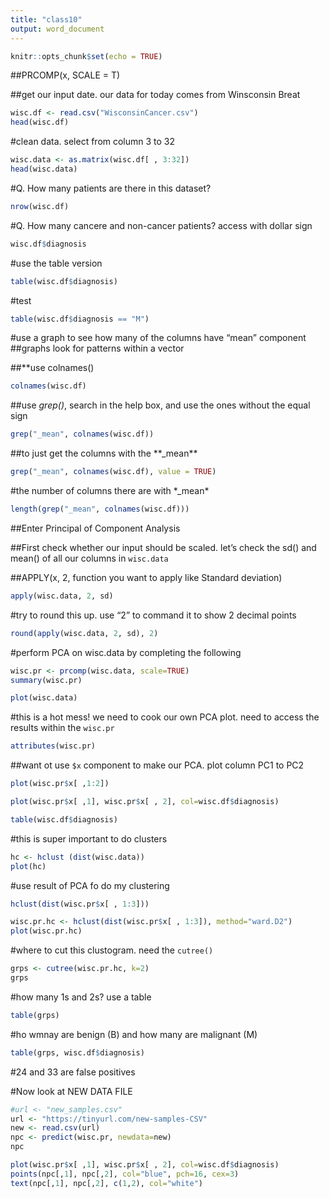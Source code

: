 ```yaml
---
title: "class10"
output: word_document
---
```


```r
knitr::opts_chunk$set(echo = TRUE)
```

##PRCOMP(x, SCALE = T)

##get our input date. our data for today comes from Winsconsin Breat 

```r
wisc.df <- read.csv("WisconsinCancer.csv")
head(wisc.df)
```

#clean data. select from column 3 to 32

```r
wisc.data <- as.matrix(wisc.df[ , 3:32])
head(wisc.data)
```

#Q. How many patients are there in this dataset?

```r
nrow(wisc.df)
```


#Q. How many cancere and non-cancer patients?
access with dollar sign

```r
wisc.df$diagnosis
```

#use the table version

```r
table(wisc.df$diagnosis)
```
#test

```r
table(wisc.df$diagnosis == "M")
```


#use a graph to see how many of the columns have "mean" component 
##graphs look for patterns within a vector

##**use colnames()

```r
colnames(wisc.df)
```

##use *grep()*, search in the help box,  and use the ones without the equal sign
```r
grep("_mean", colnames(wisc.df))
```

##to just get the columns with the **_mean**
```r
grep("_mean", colnames(wisc.df), value = TRUE)
```

#the number of columns there are with *_mean*
```r
length(grep("_mean", colnames(wisc.df)))
```

##Enter Principal of Component Analysis

##First check whether our input should be scaled. let's check the sd() and mean() of all our columns in `wisc.data`

##APPLY(x, 2,  function you want to apply like Standard deviation)

```r
apply(wisc.data, 2, sd)
```

#try to round this up. use "2" to command it to show 2 decimal points

```r
round(apply(wisc.data, 2, sd), 2)
```

#perform PCA on wisc.data by completing the following

```r
wisc.pr <- prcomp(wisc.data, scale=TRUE)
summary(wisc.pr)
```

```r
plot(wisc.data)
```

#this is a hot mess! we need to cook our own PCA plot. need to access the results within the `wisc.pr` 

```r
attributes(wisc.pr)
```

##want ot use `$x` component to make our PCA. plot column PC1 to PC2

```r
plot(wisc.pr$x[ ,1:2])
```



```r
plot(wisc.pr$x[ ,1], wisc.pr$x[ , 2], col=wisc.df$diagnosis)
```

```r
table(wisc.df$diagnosis)
```

#this is super important to do clusters
```r
hc <- hclust (dist(wisc.data))
plot(hc)
```

#use result of PCA fo do my clustering

```r
hclust(dist(wisc.pr$x[ , 1:3]))
```



```r
wisc.pr.hc <- hclust(dist(wisc.pr$x[ , 1:3]), method="ward.D2")
plot(wisc.pr.hc)
```

#where to cut this clustogram. need the `cutree()`

```r
grps <- cutree(wisc.pr.hc, k=2)
grps
```

#how many 1s and 2s? use a table

```r
table(grps)
```

#ho wmnay are benign (B) and how many are malignant (M)


```r
table(grps, wisc.df$diagnosis)
```

#24 and 33 are false positives

#Now look at NEW DATA FILE

```r
#url <- "new_samples.csv"
url <- "https://tinyurl.com/new-samples-CSV"
new <- read.csv(url)
npc <- predict(wisc.pr, newdata=new)
npc
```





```r
plot(wisc.pr$x[ ,1], wisc.pr$x[ , 2], col=wisc.df$diagnosis)
points(npc[,1], npc[,2], col="blue", pch=16, cex=3)
text(npc[,1], npc[,2], c(1,2), col="white")
```


